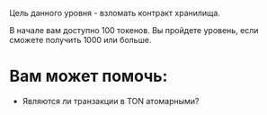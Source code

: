 Цель данного уровня - взломать контракт хранилища.

В начале вам доступно 100 токенов. Вы пройдете уровень, если сможете получить 1000 или больше.

# Вам может помочь:

- Являются ли транзакции в TON атомарными?
